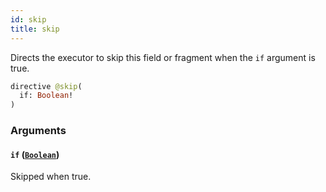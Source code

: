 ```yaml
---
id: skip
title: skip
---
```



Directs the executor to skip this field or fragment when the `if` argument is true.


```graphql
directive @skip(
  if: Boolean!
)
```


### Arguments

#### `if` ([`Boolean`](/developers/supplier-apis/supply-api/graphql/reference/scalars/boolean))

Skipped when true.




